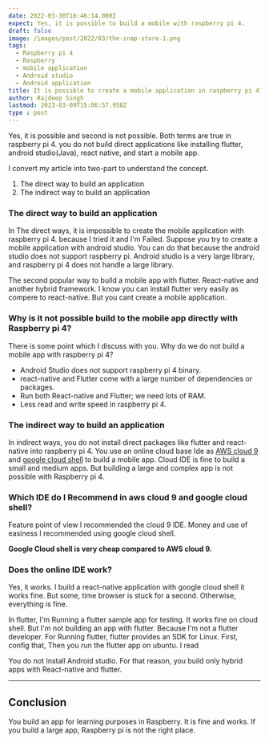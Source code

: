 ```yaml
---
date: 2022-03-30T16:46:14.000Z
expect: Yes, it is possible to build a mobile with raspberry pi 4.
draft: false
image: /images/post/2022/03/the-snap-store-1.png
tags:
  - Raspberry pi 4
  - Raspberry
  - mobile application
  - Android studio
  - Android application
title: It is possible to create a mobile application in raspberry pi 4?
author: Rajdeep Singh
lastmod: 2023-03-09T15:06:57.958Z
type : post
---
```


Yes, it is possible and second is not possible. Both terms are true in raspberry
pi 4. you do not build direct applications like installing flutter, android
studio(Java), react native, and start a mobile app.

I convert my article into two-part to understand the concept.

1. The direct way to build an application
2. The indirect way to build an application

### The direct way to build an application

In The direct ways, it is impossible to create the mobile application with
raspberry pi 4. because I tried it and I'm Failed. Suppose you try to create a
mobile application with android studio. You can do that because the android
studio does not support raspberry pi. Android studio is a very large library,
and raspberry pi 4 does not handle a large library.

The second popular way to build a mobile app with flutter. React-native and
another hybrid framework. I know you can install flutter very easily as compere
to react-native. But you cant create a mobile application.

### Why is it not possible build to the mobile app directly with Raspberry pi 4?

There is some point which I discuss with you. Why do we do not build a mobile
app with raspberry pi 4?

- Android Studio does not support raspberry pi 4 binary.
- react-native and Flutter come with a large number of dependencies or packages.
- Run both React-native and Flutter; we need lots of RAM.
- Less read and write speed in raspberry pi 4.

### The indirect way to build an application

In indirect ways, you do not install direct packages like flutter and
react-native into raspberry pi 4. You use an online cloud base Ide as
[AWS cloud 9](https://aws.amazon.com/cloud9/) and
[google cloud shell](https://cloud.google.com/shell) to build a mobile app.
Cloud IDE is fine to build a small and medium apps. But building a large and
complex app is not possible with Raspberry pi 4.

### Which IDE do I Recommend in aws cloud 9 and google cloud shell?

Feature point of view I recommended the cloud 9 IDE. Money and use of easiness I
recommended using google cloud shell.

**Google Cloud shell is very cheap compared to AWS cloud 9.**

### Does the online IDE work?

Yes, it works. I build a react-native application with google cloud shell it
works fine. But some, time browser is stuck for a second. Otherwise, everything
is fine.

In flutter, I'm Running a flutter sample app for testing. It works fine on cloud
shell. But I'm not building an app with flutter. Because I'm not a flutter
developer. For Running flutter, flutter provides an SDK for Linux. First, config
that, Then you run the flutter app on ubuntu. I read

You do not Install Android studio. For that reason, you build only hybrid apps
with React-native and flutter.

---

## Conclusion

You build an app for learning purposes in Raspberry. It is fine and works. If
you build a large app, Raspberry pi is not the right place.
